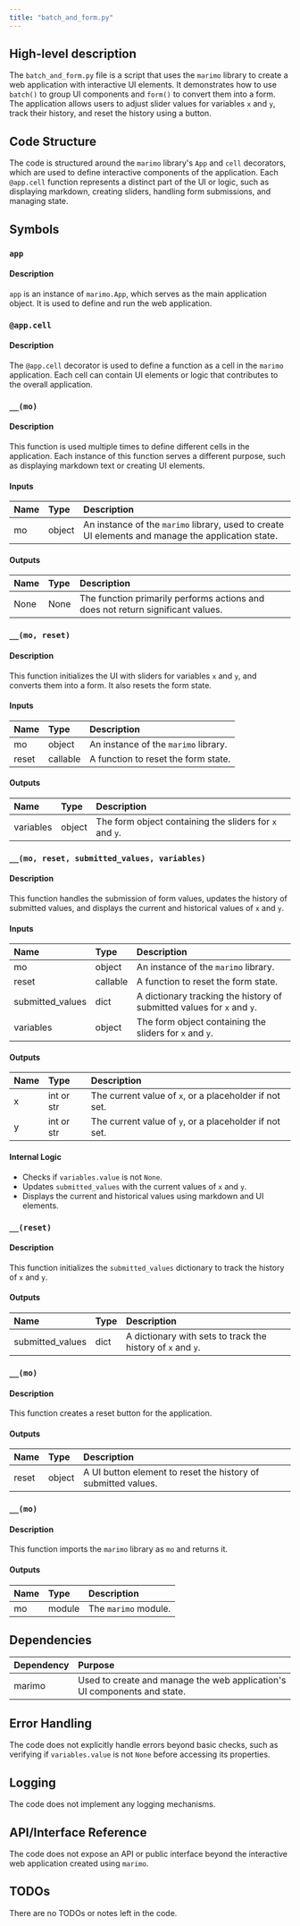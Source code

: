 ```yaml
---
title: "batch_and_form.py"
---
```


## High-level description

The `batch_and_form.py` file is a script that uses the `marimo` library to create a web application with interactive UI elements. It demonstrates how to use `batch()` to group UI components and `form()` to convert them into a form. The application allows users to adjust slider values for variables `x` and `y`, track their history, and reset the history using a button.

## Code Structure

The code is structured around the `marimo` library's `App` and `cell` decorators, which are used to define interactive components of the application. Each `@app.cell` function represents a distinct part of the UI or logic, such as displaying markdown, creating sliders, handling form submissions, and managing state.

## Symbols

### `app`
#### Description
`app` is an instance of `marimo.App`, which serves as the main application object. It is used to define and run the web application.

### `@app.cell`
#### Description
The `@app.cell` decorator is used to define a function as a cell in the `marimo` application. Each cell can contain UI elements or logic that contributes to the overall application.

### `__(mo)`
#### Description
This function is used multiple times to define different cells in the application. Each instance of this function serves a different purpose, such as displaying markdown text or creating UI elements.

#### Inputs
| Name | Type | Description |
|:-----|:-----|:------------|
| mo | object | An instance of the `marimo` library, used to create UI elements and manage the application state. |

#### Outputs
| Name | Type | Description |
|:-----|:-----|:------------|
| None | None | The function primarily performs actions and does not return significant values. |

### `__(mo, reset)`
#### Description
This function initializes the UI with sliders for variables `x` and `y`, and converts them into a form. It also resets the form state.

#### Inputs
| Name | Type | Description |
|:-----|:-----|:------------|
| mo | object | An instance of the `marimo` library. |
| reset | callable | A function to reset the form state. |

#### Outputs
| Name | Type | Description |
|:-----|:-----|:------------|
| variables | object | The form object containing the sliders for `x` and `y`. |

### `__(mo, reset, submitted_values, variables)`
#### Description
This function handles the submission of form values, updates the history of submitted values, and displays the current and historical values of `x` and `y`.

#### Inputs
| Name | Type | Description |
|:-----|:-----|:------------|
| mo | object | An instance of the `marimo` library. |
| reset | callable | A function to reset the form state. |
| submitted_values | dict | A dictionary tracking the history of submitted values for `x` and `y`. |
| variables | object | The form object containing the sliders for `x` and `y`. |

#### Outputs
| Name | Type | Description |
|:-----|:-----|:------------|
| x | int or str | The current value of `x`, or a placeholder if not set. |
| y | int or str | The current value of `y`, or a placeholder if not set. |

#### Internal Logic
- Checks if `variables.value` is not `None`.
- Updates `submitted_values` with the current values of `x` and `y`.
- Displays the current and historical values using markdown and UI elements.

### `__(reset)`
#### Description
This function initializes the `submitted_values` dictionary to track the history of `x` and `y`.

#### Outputs
| Name | Type | Description |
|:-----|:-----|:------------|
| submitted_values | dict | A dictionary with sets to track the history of `x` and `y`. |

### `__(mo)`
#### Description
This function creates a reset button for the application.

#### Outputs
| Name | Type | Description |
|:-----|:-----|:------------|
| reset | object | A UI button element to reset the history of submitted values. |

### `__(mo)`
#### Description
This function imports the `marimo` library as `mo` and returns it.

#### Outputs
| Name | Type | Description |
|:-----|:-----|:------------|
| mo | module | The `marimo` module. |

## Dependencies

| Dependency | Purpose |
|:-----------|:--------|
| marimo | Used to create and manage the web application's UI components and state. |

## Error Handling

The code does not explicitly handle errors beyond basic checks, such as verifying if `variables.value` is not `None` before accessing its properties.

## Logging

The code does not implement any logging mechanisms.

## API/Interface Reference

The code does not expose an API or public interface beyond the interactive web application created using `marimo`.

## TODOs

There are no TODOs or notes left in the code.